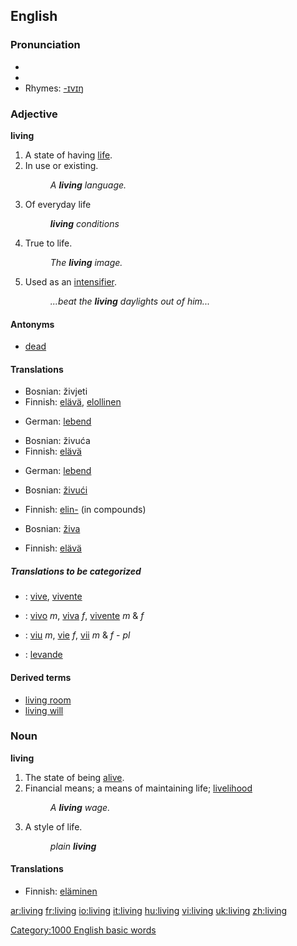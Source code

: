 ==English==

{{rank|4|late|bed|530|living|view|although|knowledge}}

===Pronunciation===
* {{audio|en-us-living.ogg|Audio (US)}}
* {{IPA|/lɪvɪŋ/}}
* Rhymes: [[Rhymes:English:-ɪvɪŋ|-ɪvɪŋ]]

=== Adjective ===
'''living'''
# A state of having [[life]].
# In use or existing.
#: ''A '''living''' language.''
# Of everyday life
#:'' '''living''' conditions''
# True to life.
#: ''The '''living''' image.''
# Used as an [[intensifier]].
#: ''...beat the '''living''' daylights out of him...''

==== Antonyms ====
*[[dead]]

==== Translations ====
{{trans-top|A state of having life}}
*Bosnian: živjeti
*Finnish: [[elävä]], [[elollinen]]
{{trans-mid}}
*German: [[lebend]]
{{trans-bottom}}

{{trans-top|In use or existing}}
*Bosnian: živuća
*Finnish: [[elävä]]
{{trans-mid}}
*German: [[lebend]]
{{trans-bottom}}

{{trans-top|Of everyday life}}
*Bosnian: [[živući]]
{{trans-mid}}
*Finnish: [[elin-]] (in compounds)
{{trans-bottom}}

{{trans-top|True to life}}
*Bosnian: [[živa]]
{{trans-mid}}
*Finnish: [[elävä]]
{{trans-bottom}}

{{trans-top|Used as an intensifier}}
{{trans-mid}}
{{trans-bottom}}

=====Translations to be categorized=====
{{checktrans}}
{{top}}
*{{ttbc|Interlingua}}: [[vive]], [[vivente]]
*{{ttbc|Portuguese}}: [[vivo]] ''m'', [[viva]] ''f'', [[vivente]] ''m'' & ''f''
{{mid}}
*{{ttbc|Romanian}}: [[viu]] ''m'', [[vie]] ''f'', [[vii]] ''m'' & ''f'' - ''pl''
*{{ttbc|Swedish}}: [[levande]]
{{bottom}}

====Derived terms====
*[[living room]]
*[[living will]]

=== Noun ===
'''living'''

# The state of being [[alive]].
# Financial means; a means of maintaining life; [[livelihood]]
#: ''A '''living''' wage.''
# A style of life.
#: ''plain '''living''' ''

====Translations====
{{trans-top|The state of being alive}}
*Finnish: [[eläminen]]
{{trans-mid}}
{{trans-bottom}}

{{trans-top|Financial means; a means of maintaining life}}
{{trans-mid}}
{{trans-bottom}}

{{trans-top|A style of life}}
{{trans-mid}}
{{trans-bottom}}

[[Category:1000 English basic words]]

[[ar:living]]
[[fr:living]]
[[io:living]]
[[it:living]]
[[hu:living]]
[[vi:living]]
[[uk:living]]
[[zh:living]]